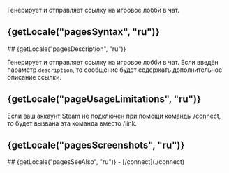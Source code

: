 

Генерирует и отправляет ссылку на игровое лобби в чат.

## {getLocale("pagesSyntax", "ru")}
<TableSyntax page="link" lang="ru" />
## {getLocale("pagesDescription", "ru")}

Генерирует и отправляет ссылку на игровое лобби в чат. Если введён параметр `description`, то сообщение будет содержать дополнительное описание ссылки.

## {getLocale("pageUsageLimitations", "ru")}

Если ваш аккаунт Steam не подключен при помощи команды [/connect](./connect), то будет вызвана эта команда вместо /link.

## {getLocale("pagesScreenshots", "ru")}
<Swiper page="link" lang="ru" />
## {getLocale("pagesSeeAlso", "ru")}
- [/connect](./connect)
